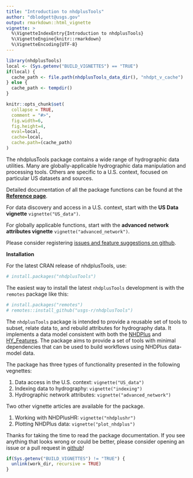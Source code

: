 ---
title: "Introduction to nhdplusTools"
author: "dblodgett@usgs.gov"
output: rmarkdown::html_vignette
vignette: >
  %\VignetteIndexEntry{Introduction to nhdplusTools}
  %\VignetteEngine{knitr::rmarkdown}
  %\VignetteEncoding{UTF-8}
---

```{r setup, include = FALSE}
library(nhdplusTools)
local <- (Sys.getenv("BUILD_VIGNETTES") == "TRUE")
if(local) {
  cache_path <- file.path(nhdplusTools_data_dir(), "nhdpt_v_cache")
} else {
  cache_path <- tempdir()
}

knitr::opts_chunk$set(
  collapse = TRUE,
  comment = "#>",
  fig.width=6, 
  fig.height=4,
  eval=local,
  cache=local,
  cache.path=(cache_path)
)
```

The nhdplusTools package contains a wide range of hydrographic data utilities. Many are globally-applicable hydrographic data manipulation and processing tools. Others are specific to a U.S. context, focused on particular US datasets and sources.

Detailed documentation of all the package functions can be found at the **[Reference page](https://usgs-r.github.io/nhdplusTools/reference/)**.

For data discovery and access in a U.S. context, start with the **US Data vignette** `vignette("US_data")`.

For globally applicable functions, start with the **advanced network attributes vignette** `vignette("advanced_network")`.

Please consider registering [issues and feature suggestions on github](https://github.com/dblodgett-usgs/nhdplusTools/issues).

**Installation**

For the latest CRAN release of nhdplusTools, use:
```{r cran, echo = TRUE, eval = FALSE}
# install.packages("nhdplusTools")
```

The easiest way to install the latest `nhdplusTools` development is with the `remotes` package like this:
```{r install, echo = TRUE, eval = FALSE}
# install.packages("remotes")
# remotes::install_github("usgs-r/nhdplusTools")
```

The `nhdplusTools` package is intended to provide a reusable set of tools to
subset, relate data to, and rebuild attributes for hydrography data. 
It implements a data model consistent with both the [NHDPlus](https://www.epa.gov/waterdata/nhdplus-national-hydrography-dataset-plus)
and [HY\_Features](http://opengeospatial.github.io/HY_Features/). The package
aims to provide a set of tools with minimal dependencies that can be used
to build workflows using NHDPlus data-model data.

The package has three types of functionality presented in the following vegnettes:

1. Data access in the U.S. context: `vignette("US_data")`
1. Indexing data to hydrography: `vignette("indexing")`
1. Hydrographic network attributes: `vignette("advanced_network")`

Two other vignette articles are available for the package.

1. Working with NHDPlusHR: `vignette("nhdplushr")`
1. Plotting NHDPlus data: `vignette("plot_nhdplus")`

Thanks for taking the time to read the package documentation. If you see anything that looks wrong or could be better, please consider opening an issue or a pull request in [github](https://github.com/dblodgett-usgs/nhdplusTools/issues)!

```{r teardown, include=FALSE}
if(Sys.getenv("BUILD_VIGNETTES") != "TRUE") {
  unlink(work_dir, recursive = TRUE)
}

```
